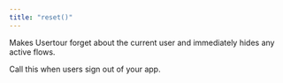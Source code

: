 ```yaml
---
title: "reset()"
---
```


Makes Usertour forget about the current user and immediately hides any active flows.

Call this when users sign out of your app.